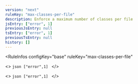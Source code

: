 ```yaml
---
version: "next"
ruleKey: "max-classes-per-file"
description: Enforce a maximum number of classes per file
jsEntry: ["error", 1]
previousJsEntry: null
tsEntry: ["error", 1]
previousTsEntry: null
history: []
---
```


<RuleInfos 
  configKey="base" 
  ruleKey="max-classes-per-file" 
>
  <>
    ```json
    ["error",1]
    ```
  </>

  <>
    ```json
    ["error",1]
    ```
  </>
</RuleInfos>
